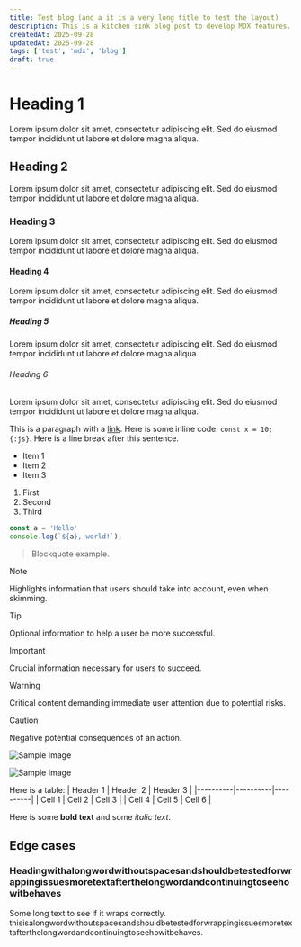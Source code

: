 ```yaml
---
title: Test blog (and a it is a very long title to test the layout)
description: This is a kitchen sink blog post to develop MDX features. It includes headings, links, code blocks, lists, blockquotes, images, tables, and more.
createdAt: 2025-09-28
updatedAt: 2025-09-28
tags: ['test', 'mdx', 'blog']
draft: true
---
```


# Heading 1

Lorem ipsum dolor sit amet, consectetur adipiscing elit. Sed do eiusmod tempor incididunt ut labore et dolore magna aliqua.

## Heading 2

Lorem ipsum dolor sit amet, consectetur adipiscing elit. Sed do eiusmod tempor incididunt ut labore et dolore magna aliqua.

### Heading 3

Lorem ipsum dolor sit amet, consectetur adipiscing elit. Sed do eiusmod tempor incididunt ut labore et dolore magna aliqua.

#### Heading 4

Lorem ipsum dolor sit amet, consectetur adipiscing elit. Sed do eiusmod tempor incididunt ut labore et dolore magna aliqua.

##### Heading 5

Lorem ipsum dolor sit amet, consectetur adipiscing elit. Sed do eiusmod tempor incididunt ut labore et dolore magna aliqua.

###### Heading 6

Lorem ipsum dolor sit amet, consectetur adipiscing elit. Sed do eiusmod tempor incididunt ut labore et dolore magna aliqua.

This is a paragraph with a [link](/guesart). Here is some inline code: `const x = 10;{:js}`. Here is a line break after this sentence.

- Item 1
- Item 2
- Item 3

1. First
2. Second
3. Third

```javascript showLineNumbers title="example.js" caption="An example JavaScript file" {1} /world/ /Hello/
const a = 'Hello'
console.log(`${a}, world!`);
```

> Blockquote example.

> [!NOTE]  
> Highlights information that users should take into account, even when skimming.

> [!TIP]
> Optional information to help a user be more successful.

> [!IMPORTANT]  
> Crucial information necessary for users to succeed.

> [!WARNING]  
> Critical content demanding immediate user attention due to potential risks.

> [!CAUTION]
> Negative potential consequences of an action.


![Sample Image](https://placehold.co/600x400 "Sample Image")

![Sample Image](https://placehold.co/2000x400 "Sample Image")

Here is a table:
| Header 1 | Header 2 | Header 3 |
|----------|----------|----------|
| Cell 1   | Cell 2   | Cell 3   |
| Cell 4   | Cell 5   | Cell 6   |

Here is some **bold text** and some *italic text*.

## Edge cases

### Headingwithalongwordwithoutspacesandshouldbetestedforwrappingissuesmoretextafterthelongwordandcontinuingtoseehowitbehaves

Some long text to see if it wraps correctly.
thisisalongwordwithoutspacesandshouldbetestedforwrappingissuesmoretextafterthelongwordandcontinuingtoseehowitbehaves.
